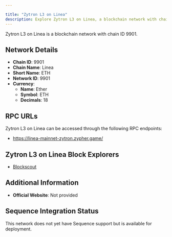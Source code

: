 ```yaml
---

title: "Zytron L3 on Linea"
description: Explore Zytron L3 on Linea, a blockchain network with chain ID 9901. Learn about its native currency, Ether, and how to interact with the network.
---
```




Zytron L3 on Linea is a blockchain network with chain ID 9901.

## Network Details

- **Chain ID**: 9901
- **Chain Name**: Linea
- **Short Name**: ETH
- **Network ID**: 9901
- **Currency**: 
  - **Name**: Ether
  - **Symbol**: ETH
  - **Decimals**: 18

## RPC URLs

Zytron L3 on Linea can be accessed through the following RPC endpoints:

- https://linea-mainnet-zytron.zypher.game/

## Zytron L3 on Linea Block Explorers

- [Blockscout](https://linea-mainnet-zytron-blockscout.zypher.game/)

## Additional Information

- **Official Website**: Not provided

## Sequence Integration Status

This network does not yet have Sequence support but is available for deployment.
